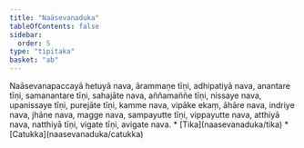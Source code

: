 ```yaml
---
title: "Naāsevanaduka"
tableOfContents: false
sidebar:
  order: 5
type: "tipitaka"
basket: "ab"
---
```



<DynamicBreadcrumb />

<Division number="89">

<Paragraph number="376">
Naāsevanapaccayā hetuyā nava, ārammaṇe tīṇi, adhipatiyā nava, anantare tīṇi, samanantare tīṇi, sahajāte nava, aññamaññe tīṇi, nissaye nava, upanissaye tīṇi, purejāte tīṇi, kamme nava, vipāke ekaṃ, āhāre nava, indriye nava, jhāne nava, magge nava, sampayutte tīṇi, vippayutte nava, atthiyā nava, natthiyā tīṇi, vigate tīṇi, avigate nava.

</Paragraph>
</Division>

<TableOfContents>
* [Tika](naasevanaduka/tika)
* [Catukka](naasevanaduka/catukka)
</TableOfContents>